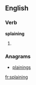 ==English==

===Verb===
'''splaining'''

# {{present participle of|[[splain]]}}

===Anagrams===
* [[plainings#English|plainings]]

[[fr:splaining]]